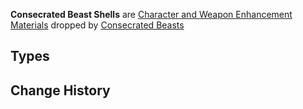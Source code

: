 {{Terminology Infobox
|image        = <gallery>
Item Desiccated Shell.png|Desiccated
Item Sturdy Shell.png|Sturdy
Item Marked Shell.png|Marked
</gallery>
|type         = Item Groups
|type2        = Character and Weapon Enhancement Materials
|type3        = Character and Weapon Enhancement Material Groups
|source1      = [[Consecrated Beasts]]
}}
'''Consecrated Beast Shells''' are [[Character and Weapon Enhancement Material]]s dropped by [[Consecrated Beasts]]

==Types==
{{Material Quality
|2 = Desiccated Shell
|3 = Sturdy Shell
|4 = Marked Shell
}}

==Change History==
{{Change History|3.4}}

[[Category:Consecrated Beast Shells| ]]
